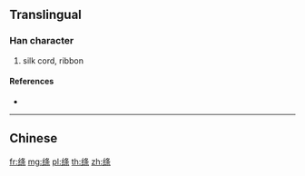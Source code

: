 {{character info/new}}
{{also|絛|縧}}
==Translingual==

===Han character===
{{Han char|rn=120|rad=纟|as=07|sn=10|four=|canj=VMHED}}

# silk cord, ribbon

====References====
* {{Han ref|kx=0944.251|hdz=53407.020|uh=7EE6|ud=32486}}

----

==Chinese==
{{zh-see|絛}}

[[fr:绦]]
[[mg:绦]]
[[pl:绦]]
[[th:绦]]
[[zh:绦]]